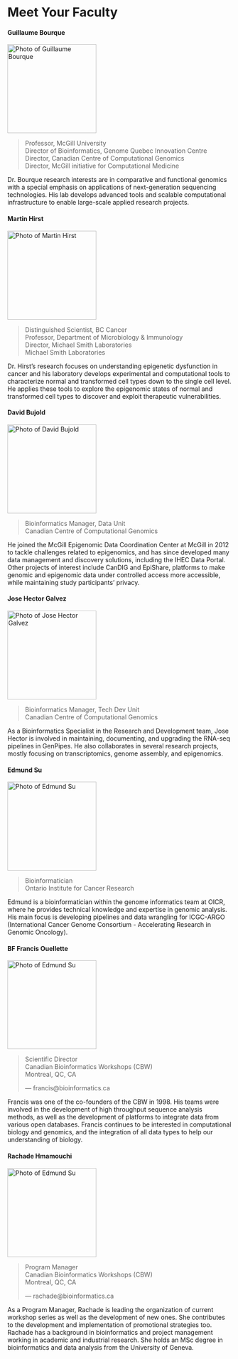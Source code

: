 # Meet Your Faculty

#### Guillaume Bourque

<img src="./img/faculty/guillaume-bourque.png" width="200" alt="Photo of Guillaume Bourque">

>Professor, McGill University <br>
Director of Bioinformatics, Genome Quebec Innovation Centre <br>
Director, Canadian Centre of Computational Genomics <br>
Director, McGill initiative for Computational Medicine <br>
>

Dr. Bourque research interests are in comparative and functional
genomics with a special emphasis on applications of next-generation sequencing technologies.
His lab develops advanced tools and scalable computational infrastructure to enable large-scale
applied research projects.

#### Martin Hirst

<img src="./img/faculty/martin-hirst.png" width="200" alt="Photo of Martin Hirst">

>Distinguished Scientist, BC Cancer <br>
Professor, Department of Microbiology & Immunology <br>
Director, Michael Smith Laboratories <br>
Michael Smith Laboratories
>

Dr. Hirst’s research focuses on understanding epigenetic dysfunction in
cancer and his laboratory develops experimental and computational tools to characterize normal
and transformed cell types down to the single cell level. He applies these tools to explore the
epigenomic states of normal and transformed cell types to discover and exploit therapeutic
vulnerabilities.

#### David Bujold

<img src="./img/faculty/david-bujold.png" width="200" alt="Photo of David Bujold">

>Bioinformatics Manager, Data Unit <br>
Canadian Centre of Computational Genomics
>

He joined the McGill Epigenomic Data Coordination Center at McGill in
2012 to tackle challenges related to epigenomics, and has since developed
many data management and discovery solutions, including the IHEC Data Portal. Other projects
of interest include CanDIG and EpiShare, platforms to make genomic and epigenomic data
under controlled access more accessible, while maintaining study participants’ privacy.

#### Jose Hector Galvez

<img src="./img/faculty/jose-hector-galvez.png" width="200" alt="Photo of Jose Hector Galvez">

>Bioinformatics Manager, Tech Dev Unit <br>
Canadian Centre of Computational Genomics
>

As a Bioinformatics Specialist in the Research and Development team,
Jose Hector is involved in maintaining, documenting, and upgrading
the RNA-seq pipelines in GenPipes. He also collaborates in several research projects, mostly
focusing on transcriptomics, genome assembly, and epigenomics.

#### Edmund Su

<img src="./img/faculty/edmund-su.png" width="200" alt="Photo of Edmund Su">

>Bioinformatician <br>
Ontario Institute for Cancer Research
>

Edmund is a bioinformatician within the genome informatics team at OICR,
where he provides technical knowledge and expertise in genomic analysis.
His main focus is developing pipelines and data wrangling for ICGC-ARGO
(International Cancer Genome Consortium - Accelerating Research in Genomic Oncology).

#### BF Francis Ouellette

<img src="./img/faculty/edmund-su.png" width="200" alt="Photo of Edmund Su">

>Scientific Director <br>
Canadian Bioinformatics Workshops (CBW) <br>
Montreal, QC, CA <br>
>
> --- francis@bioinformatics.ca

Francis was one of the co-founders of the CBW in 1998. His teams
were involved in the development of high throughput sequence analysis methods, as well as the
development of platforms to integrate data from various open databases. Francis continues to
be interested in computational biology and genomics, and the integration of all data types to
help our understanding of biology.

#### Rachade Hmamouchi

<img src="./img/faculty/edmund-su.png" width="200" alt="Photo of Edmund Su">

>Program Manager <br>
Canadian Bioinformatics Workshops (CBW) <br>
Montreal, QC, CA
>
> --- rachade@bioinformatics.ca

As a Program Manager, Rachade is leading the organization of current
workshop series as well as the development of new ones. She
contributes to the development and implementation of promotional
strategies too. Rachade has a background in bioinformatics and project management working in
academic and industrial research. She holds an MSc degree in bioinformatics and data analysis
from the University of Geneva.
